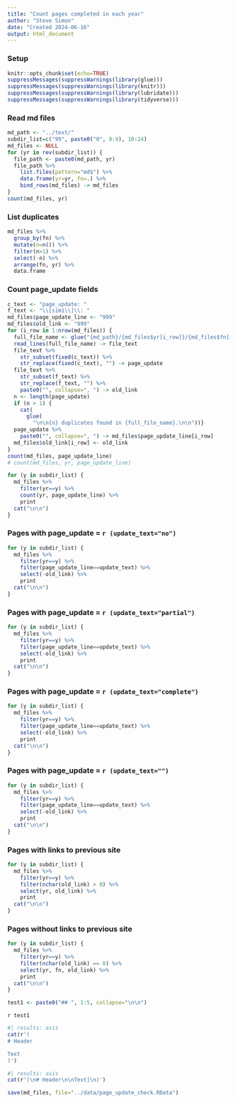 ```yaml
---
title: "Count pages completed in each year"
author: "Steve Simon"
date: "Created 2024-06-16"
output: html_document
---
```


### Setup

```r
knitr::opts_chunk$set(echo=TRUE)
suppressMessages(suppressWarnings(library(glue)))
suppressMessages(suppressWarnings(library(knitr)))
suppressMessages(suppressWarnings(library(lubridate)))
suppressMessages(suppressWarnings(library(tidyverse)))
```

### Read md files

```r
md_path <- "../text/"
subdir_list=c("99", paste0("0", 0:9), 10:24)
md_files <- NULL
for (yr in rev(subdir_list)) {
  file_path <- paste0(md_path, yr)
  file_path %>%
    list.files(pattern="md$") %>%
    data.frame(yr=yr, fn=.) %>%
    bind_rows(md_files) -> md_files
}
count(md_files, yr)
```

### List duplicates

```r
md_files %>%
  group_by(fn) %>%
  mutate(n=n()) %>%
  filter(n>1) %>%
  select(-n) %>%
  arrange(fn, yr) %>%
  data.frame
```

### Count page_update fields

```r
c_text <- "page_update: "
f_text <- "\\[sim1\\]\\: "
md_files$page_update_line <- "999"
md_files$old_link <- "999"
for (i_row in 1:nrow(md_files)) {
  full_file_name <- glue("{md_path}/{md_files$yr[i_row]}/{md_files$fn[i_row]}")
  read_lines(full_file_name) -> file_text
  file_text %>%
    str_subset(fixed(c_text)) %>%
    str_replace(fixed(c_text), "") -> page_update
  file_text %>%
    str_subset(f_text) %>%
    str_replace(f_text, "") %>%
    paste0("", collapse=", ") -> old_link
  n <- length(page_update)
  if (n > 1) {
    cat(
      glue(
        "\n\n{n} duplicates found in {full_file_name}.\n\n"))}
  page_update %>%
    paste0("", collapse=", ") -> md_files$page_update_line[i_row]
  md_files$old_link[i_row] <- old_link
}
count(md_files, page_update_line)
# count(md_files, yr, page_update_line)
```

```r
for (y in subdir_list) {
  md_files %>%
    filter(yr==y) %>%
    count(yr, page_update_line) %>%
    print
  cat("\n\n")
}
```

### Pages with page_update = `r (update_text="no")`

```r
for (y in subdir_list) {
  md_files %>%
    filter(yr==y) %>%
    filter(page_update_line==update_text) %>%
    select(-old_link) %>%
    print
  cat("\n\n")
}
```

### Pages with page_update = `r (update_text="partial")`

```r
for (y in subdir_list) {
  md_files %>%
    filter(yr==y) %>%
    filter(page_update_line==update_text) %>%
    select(-old_link) %>%
    print
  cat("\n\n")
}
```

### Pages with page_update = `r (update_text="complete")`

```r
for (y in subdir_list) {
  md_files %>%
    filter(yr==y) %>%
    filter(page_update_line==update_text) %>%
    select(-old_link) %>%
    print
  cat("\n\n")
}
```

### Pages with page_update = `r (update_text="")`

```r
for (y in subdir_list) {
  md_files %>%
    filter(yr==y) %>%
    filter(page_update_line==update_text) %>%
    select(-old_link) %>%
    print
  cat("\n\n")
}
```

### Pages with links to previous site

```r
for (y in subdir_list) {
  md_files %>%
    filter(yr==y) %>%
    filter(nchar(old_link) > 0) %>%
    select(yr, old_link) %>%
    print
  cat("\n\n")
}
```

### Pages without links to previous site

```r
for (y in subdir_list) {
  md_files %>%
    filter(yr==y) %>%
    filter(nchar(old_link) == 0) %>%
    select(yr, fn, old_link) %>%
    print
  cat("\n\n")
}
```

```r
test1 <- paste0("## ", 1:5, collapse="\n\n")
```

`r test1`

```r
#| results: asis
cat(r'(
# Header

Text
)')
```

```r
#| results: asis
cat(r'(\n# Header\n\nText]\n)')
```

```r
save(md_files, file="../data/page_update_check.RData")
```

